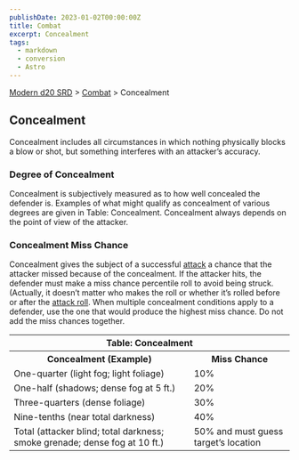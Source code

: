 ```yaml
---
publishDate: 2023-01-02T00:00:00Z
title: Combat
excerpt: Concealment
tags:
  - markdown
  - conversion
  - Astro
---
```


[Modern d20 SRD](/#modernD20) > [Combat](modern-d20-srd-combat-index) > Concealment

## Concealment

Concealment includes all circumstances in which nothing physically blocks a
blow or shot, but something interferes with an attacker’s accuracy.

### Degree of Concealment

Concealment is subjectively measured as to how well concealed the defender is.
Examples of what might qualify as concealment of various degrees are given in
Table: Concealment. Concealment always depends on the point of view of the
attacker.

### Concealment Miss Chance

Concealment gives the subject of a successful [attack](modern-d20-srd-combat-attack-roll) a chance that the attacker missed because of the concealment. If
the attacker hits, the defender must make a miss chance percentile roll to
avoid being struck. (Actually, it doesn’t matter who makes the roll or whether
it’s rolled before or after the [attack roll](modern-d20-srd-combat-attack-roll). When multiple concealment conditions apply to a defender, use the one
that would produce the highest miss chance. Do not add the miss chances
together.


<table><tr><th colspan="2"> Table: Concealment</th></tr> <tr><th>Concealment (Example)</th><th> Miss Chance</th></tr> <tr><td> One-quarter (light fog; light foliage)</td><td> 10% </td></tr> <tr class="shaded"><td>One-half (shadows; dense fog at 5 ft.)</td><td> 20% </td></tr> <tr><td>Three-quarters (dense foliage)</td><td> 30% </td></tr> <tr class="shaded"><td>Nine-tenths (near total darkness)</td><td> 40% </td></tr> <tr><td>Total (attacker blind; total darkness; smoke grenade; dense fog at 10 ft.)</td><td> 50% and must guess target’s location </td></tr></table>


